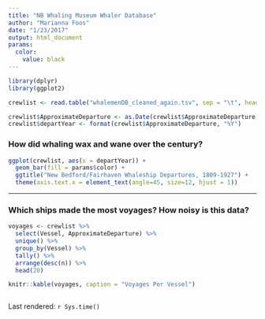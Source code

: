 ```yaml
---
title: "NB Whaling Museum Whaler Database"
author: "Marianna Foos"
date: "1/23/2017"
output: html_document
params:
  color:
    value: black
---
```


```r
library(dplyr)
library(ggplot2)

crewlist <- read.table("whalemenDB_cleaned_again.tsv", sep = "\t", header = TRUE)
```

```r
crewlist$ApproximateDeparture <- as.Date(crewlist$ApproximateDeparture, format = "%m/%d/%Y")
crewlist$departYear <- format(crewlist$ApproximateDeparture, "%Y")
```

### How did whaling wax and wane over the century?
```r
ggplot(crewlist, aes(x = departYear)) + 
  geom_bar(fill = params$color) + 
  ggtitle("New Bedford/Fairhaven Whaleship Departures, 1809-1927") +
  theme(axis.text.x = element_text(angle=45, size=12, hjust = 1))
```

---

### Which ships made the most voyages? How noisy is this data?
```r
voyages <- crewlist %>% 
  select(Vessel, ApproximateDeparture) %>% 
  unique() %>% 
  group_by(Vessel) %>% 
  tally() %>%
  arrange(desc(n)) %>%
  head(20)

knitr::kable(voyages, caption = "Voyages Per Vessel")
```

```r
```

Last rendered: `r Sys.time()`
